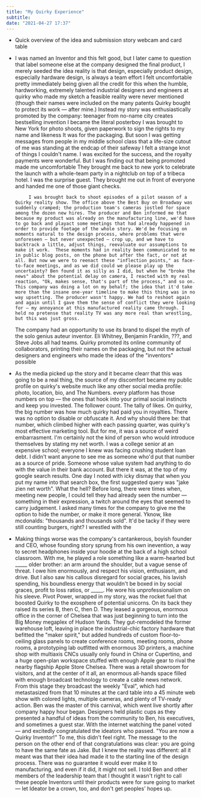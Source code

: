 ```yaml
---
title: "My Quirky Experience"
subtitle:
date: "2021-04-27 17:37"
---
```


- Quick overview of the idea and submission story
      webcam and card table

 - I was named an Inventor and this felt good, but I later came to question that label
      someone else at the company designed the final product, I merely seeded the idea
      reality is that design, especially product design, especially hardware design, is always a team effort
      I felt uncomfortable pretty immediately being given all the credit for this when the humble, hardworking, extremely talented industrial designers and engineers at quirky who made my sketch a feasible reality were never mentioned (though their names were included on the many patents Quirky bought to protect its work — after mine.)
      Instead my story was enthusiastically promoted by the company: teenager from no-name city creates bestselling invention
            I became the literal posterboy
            I was brought to New York for photo shoots, given paperwork to sign the rights to my name and likeness
                  It was for the packaging. But soon I was getting messages from people in my middle school class that a life-size cutout of me was standing at the endcap of their safeway
                  I felt a strange knot of things I couldn't name. I was excited for the success, and the royalty payments were wonderful. But I was finding out that being promoted made me uncomfortable
            They brought me back to new york to celebrate the launch with a whole-team party in a nightclub on top of a tribeca hotel. I was the surprise guest. They brought me out in front of everyone and handed me one of those giant checks. 
           
            I was brought back to shoot episodes of a pilot season of a Quirky reality show. The office above the Best Buy on Broadway was suddenly cramped; the production team's cameras jostled for space among the dozen new hires. The producer and Ben informed me that because my product was already on the manufacturing line, we'd have to go back and playact some meetings that had already happened in order to provide footage of the whole story. We'd be focusing on moments natural to the design process, where problems that were unforeseen — but never unexpected — crop up, and we have to backtrack a little, adjust things, reevaluate our assumptions to make it work.  These moments had in reality been communicated to me in public blog posts, on the phone but after the fact, or not at all. But now we were to reenact these "inflection points," as face-to-face meetings, and as we did could we please play up the uncertainty? Ben found it as silly as I did, but when he "broke the news" about the potential delay on camera, I reacted with my real reaction, "Ok, makes sense, that's part of the process," and so on. This company was doing a lot on my behalf; the idea that it'd take more than the insane one-year timeline to make this thing was in no way upsetting. The producer wasn't happy. We had to reshoot again and again until I gave them the sense of conflict they were looking for — my annoyance at this manufactured reality came through. I held no pretense that reality TV was any more real than wrestling, but this was just gross. 
      The company had an opportunity to use its brand to dispel the myth of the solo genius auteur inventor. Eli Whitney, Benjamin Franklin, ???, and Steve Jobs all had teams. Quirky promoted its online community of collaborators, printing their names on the packaging, but not the actual designers and engineers who made the ideas of the "inventors" possible
- As the media picked up the story and it became clearr that this was going to be a real thing, the source of my discomfort became my public profile on quirky's website
      much like any other social media profile: photo, location, bio, and The Numbers. every platform has those numbers on top — the ones that hook into your primal social instincts and keep you invested. The follower count. The tally of likes.
      On quirky, the big number was how much quirky had paid you in royalties. 
      There was no option to disable or obfuscate it. And why should there be: that number, which climbed higher with each passing quarter, was quirky's most effective marketing tool. But for me, it was a source of weird embarrasment. I'm certainly not the kind of person who would introduce themselves by stating my net worth. I was a college senior at an expensive school; everyone I knew was facing crushing student loan debt. I didn't want anyone to see me as someone who'd put that number as a source of pride. Someone whose value system had anything to do with the value in their bank account. But there it was, at the top of my google search results. One day I noted with icky dismay that when you put my name into that search box, the first suggested query was "jake zien net worth". What the hell? 
      Before long, there were times when, meeting new people, I could tell they had already seen the number — something in their expression, a twitch around the eyes that seemed to carry judgement. 
      I asked many times for the company to give me the option to hide the number, or make it more general. Yknow, like mcdonalds: "thousands and thousands sold". It'd be tacky if they were still counting burgers, right?
      I wrestled with the 
- Making things worse was the company's cantankerous, boyish founder and CEO, whose founding story sprung from his own inevention, a way to secret headphones inside your hoodie at the back of a high school classroom. 
      With me, he played a role something like a warm-hearted but _____ older brother: an arm around the shoulder, but a vague sense of threat. I owe him enormously, and respect his vision, enthusiasm, and drive. But I also saw his callous disregard for social graces, his lavish spending, his boundless energy that wouldn't be boxed in by social graces, profit to loss ratios, or _____. He wore his unprofessionalism on his sleeve. 
      Pivot Power, wrapped in my story, was the rocket fuel that boosted Quirky to the exosphere of potential unicorns. On its back they raised its series B, then C, then D. They leased a gorgeous, enormous office in the corner of Chelsea that was just beginning to turn into the Big Money megaplex of Hudson Yards. They gut-remodeled the former warehouse loft, leaving in place the industrial-chic factory hardware that befitted the "maker spirit," but added hundreds of custom floor-to-ceiling glass panels to create conference rooms, meeting rooms, phone rooms, a prototyping lab outfitted with enormous 3D printers, a machine shop with multiaxis CNCs usually only found in China or Cupertino, and a huge open-plan workspace stuffed with enough Apple gear to rival the nearby flagship Apple Store Chelsea. There was a retail showroom for visitors, and at the center of it all, an enormous all-hands space filled with enough broadcast technology to create a cable news network. 
      From this stage they broadcast the weekly "Eval", which had metastasized from that 10 minutes at the card table into a 45 minute web show with colored lights, multiple cameras, and plenty of TV-ready action. Ben was the master of this carnival, which went live shortly after company happy hour began. Designers held plastic cups as they presented a handful of ideas from the community to Ben, his executives, and sometimes a guest star. With the internet watching the panel voted — and excitedly congratulated the ideators who passed. "You are now a Quirky Inventor!" To me, this didn't feel right. The message to the person on the other end of that congratulations was clear: you are going to have the same fate as Jake. But I knew the reality was different: all it meant was that their idea had made it to the starting line of the design process. There was no guarantee it would ever make it to manufacturing, and even if it did, it might not sell. I told Ben and other members of the leadership team that I thought it wasn't right to call these people Inventors until their products were for sure going to market — let Ideator be a crown, too, and don't get peoples' hopes up. 